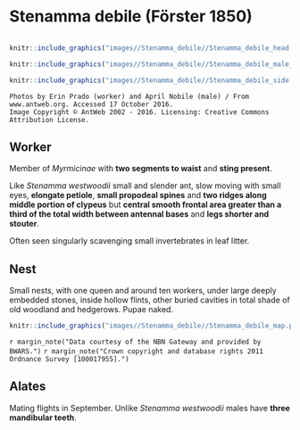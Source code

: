 # **Stenamma debile** (Förster 1850)

```marginfigure
```

```r
knitr::include_graphics("images//Stenamma_debile//Stenamma_debile_head.jpg")
```

```r
knitr::include_graphics("images//Stenamma_debile//Stenamma_debile_male_head.jpg")
```

```r
knitr::include_graphics("images//Stenamma_debile//Stenamma_debile_side.jpg")
```
```block
Photos by Erin Prado (worker) and April Nobile (male) / From www.antweb.org. Accessed 17 October 2016.
Image Copyright © AntWeb 2002 - 2016. Licensing: Creative Commons Attribution License.
```

## Worker
Member of *Myrmicinae* with **two segments to waist** and **sting present**.

Like *Stenamma westwoodii* small and slender ant, slow moving with small eyes, **elongate petiole**, **small propodeal spines** and **two ridges along middle portion of clypeus** but **central smooth frontal area greater than a third of the total width between antennal bases** and **legs shorter and stouter**.

Often seen singularly scavenging small invertebrates in leaf litter.

## Nest
Small nests, with one queen and around ten workers, under large deeply embedded stones, inside hollow flints, other buried cavities in total shade of old woodland and hedgerows. Pupae naked.

```r
knitr::include_graphics("images//Stenamma_debile//Stenamma_debile_map.png")
```
`r margin_note("Data courtesy of the NBN Gateway and provided by BWARS.")`
`r margin_note("Crown copyright and database rights 2011 Ordnance Survey [100017955].")`

## Alates
Mating flights in September. Unlike *Stenamma westwoodii* males have **three mandibular teeth**.

\pagebreak